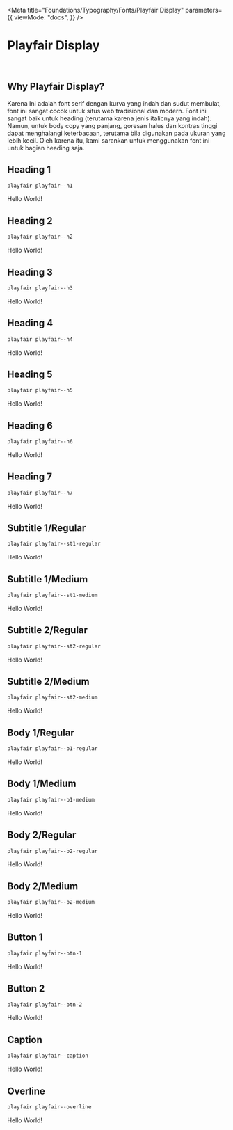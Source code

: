 
<Meta
  title="Foundations/Typography/Fonts/Playfair Display"
  parameters={{
    viewMode: "docs",
  }}
/>

<style>{`
  @import url('https://fonts.googleapis.com/css2?family=Playfair+Display:ital,wght@0,400;0,500;0,600;0,700;0,800;0,900;1,400;1,500;1,600;1,700;1,800;1,900&display=swap');

  .sample--container {
    margin-bottom: 70px;
  }

  .playfair-display-h1 {
    font-family: "Playfair Display", serif;
    font-size: 96px;
    font-style: normal;
    font-weight: 800;
    line-height: 128px;
    letter-spacing: -0.015em;
    text-align: left;
  }

  .playfair-display-h2 {
    font-family: "Playfair Display", serif;
    font-size: 80px;
    font-style: normal;
    font-weight: 400;
    line-height: 104px;
    letter-spacing: -0.015em;
    text-align: left;
  }

  .playfair-display-h3 {
    font-family: "Playfair Display", serif;
    font-size: 64px;
    font-style: normal;
    font-weight: 400;
    line-height: 88px;
    letter-spacing: 0.005em;
    text-align: left;
  }

  .playfair-display-h4 {
    font-family: "Playfair Display", serif;
    font-size: 48px;
    font-style: normal;
    font-weight: 400;
    line-height: 64px;
    letter-spacing: 0.0025em;
    text-align: left;
  }

  .playfair-display-h5 {
    font-family: "Playfair Display", serif;
    font-size: 32px;
    font-style: normal;
    font-weight: 400;
    line-height: 40px;
    letter-spacing: 0.0025em;
    text-align: left;
  }

  .playfair-display-h6 {
    font-family: "Playfair Display", serif;
    font-size: 24px;
    font-style: normal;
    font-weight: 500;
    line-height: 32px;
    letter-spacing: 0.0015em;
    text-align: left;
  }

  .playfair-display-h7 {
    font-family: "Playfair Display", serif;
    font-size: 20px;
    font-style: normal;
    font-weight: 500;
    line-height: 28px;
    letter-spacing: 0.0015em;
    text-align: left;
  }

  .playfair-display-st1-regular {
    font-family: "Playfair Display", serif;
    font-size: 18px;
    font-style: normal;
    font-weight: 400;
    line-height: 26px;
    letter-spacing: 0.0015em;
    text-align: left;
  }

  .playfair-display-st1-medium {
    font-family: "Playfair Display", serif;
    font-size: 18px;
    font-style: normal;
    font-weight: 500;
    line-height: 26px;
    letter-spacing: 0.0015em;
    text-align: left;
  }

  .playfair-display-st2-regular {
    font-family: "Playfair Display", serif;
    font-size: 14px;
    font-style: normal;
    font-weight: 400;
    line-height: 22px;
    letter-spacing: 0.0015em;
    text-align: left;
  }

  .playfair-display-st2-medium {
    font-family: "Playfair Display", serif;
    font-size: 14px;
    font-style: normal;
    font-weight: 500;
    line-height: 22px;
    letter-spacing: 0.0015em;
    text-align: left;
  }

  .playfair-display-b1-regular {
    font-family: "Playfair Display", serif;
    font-size: 16px;
    font-style: normal;
    font-weight: 400;
    line-height: 24px;
    letter-spacing: 0.0015em;
    text-align: left;
  }

  .playfair-display-b1-medium {
    font-family: "Playfair Display", serif;
    font-size: 16px;
    font-style: normal;
    font-weight: 500;
    line-height: 24px;
    letter-spacing: 0.0015em;
    text-align: left;
  }

  .playfair-display-b2-regular {
    font-family: "Playfair Display", serif;
    font-size: 12px;
    font-style: normal;
    font-weight: 400;
    line-height: 20px;
    letter-spacing: 0.0015em;
    text-align: left;
  }

  .playfair-display-b2-medium {
    font-family: "Playfair Display", serif;
    font-size: 12px;
    font-style: normal;
    font-weight: 500;
    line-height: 20px;
    letter-spacing: 0.0015em;
    text-align: left;
  }

  .playfair-display-btn-1 {
    font-family: "Playfair Display", serif;
    font-size: 16px;
    font-style: normal;
    font-weight: 600;
    line-height: 24px;
    letter-spacing: 0.0015em;
    text-align: left;
  }

  .playfair-display-btn-2 {
    font-family: "Playfair Display", serif;
    font-size: 16px;
    font-style: normal;
    font-weight: 600;
    line-height: 24px;
    letter-spacing: 0.0015em;
    text-align: left;
  }

  .playfair-display-caption {
    font-family: "Playfair Display", serif;
    font-size: 12px;
    font-style: normal;
    font-weight: 400;
    line-height: 20px;
    letter-spacing: 0.0015em;
    text-align: left;
  }

  .playfair-display-overline {
    font-family: "Playfair Display", serif;
    font-size: 10px;
    font-style: normal;
    font-weight: 400;
    line-height: 18px;
    letter-spacing: 0.0015em;
    text-align: left;
  }
`}</style>

# Playfair Display

<br />

## Why Playfair Display?

Karena Ini adalah font serif dengan kurva yang indah dan sudut membulat, font ini sangat cocok untuk situs web tradisional dan modern. Font ini sangat baik untuk heading (terutama karena jenis italicnya yang indah). Namun, untuk body copy yang panjang, goresan halus dan kontras tinggi dapat menghalangi keterbacaan, terutama bila digunakan pada ukuran yang lebih kecil. Oleh karena itu, kami sarankan untuk menggunakan font ini untuk bagian heading saja.

## Heading 1

```css
playfair playfair--h1
```

<div class="sample--container">
  <p class="playfair-display-h1">Hello World!</p>
</div>

## Heading 2

```css
playfair playfair--h2
```

<div class="sample--container">
  <p class="playfair-display-h2">Hello World!</p>
</div>

## Heading 3

```css
playfair playfair--h3
```

<div class="sample--container">
  <p class="playfair-display-h3">Hello World!</p>
</div>

## Heading 4

```css
playfair playfair--h4
```

<div class="sample--container">
  <p class="playfair-display-h4">Hello World!</p>
</div>

## Heading 5

```css
playfair playfair--h5
```

<div class="sample--container">
  <p class="playfair-display-h5">Hello World!</p>
</div>

## Heading 6

```css
playfair playfair--h6
```

<div class="sample--container">
  <p class="playfair-display-h6">Hello World!</p>
</div>

## Heading 7

```css
playfair playfair--h7
```

<div class="sample--container">
  <p class="playfair-display-h7">Hello World!</p>
</div>

## Subtitle 1/Regular

```css
playfair playfair--st1-regular
```

<div class="sample--container">
  <p class="playfair-display-st1-regular">Hello World!</p>
</div>

## Subtitle 1/Medium

```css
playfair playfair--st1-medium
```

<div class="sample--container">
  <p class="playfair-display-st1-medium">Hello World!</p>
</div>

## Subtitle 2/Regular

```css
playfair playfair--st2-regular
```

<div class="sample--container">
  <p class="playfair-display-st2-regular">Hello World!</p>
</div>

## Subtitle 2/Medium

```css
playfair playfair--st2-medium
```

<div class="sample--container">
  <p class="playfair-display-st2-medium">Hello World!</p>
</div>

## Body 1/Regular

```css
playfair playfair--b1-regular
```

<div class="sample--container">
  <p class="playfair-display-b1-regular">Hello World!</p>
</div>

## Body 1/Medium

```css
playfair playfair--b1-medium
```

<div class="sample--container">
  <p class="playfair-display-b1-medium">Hello World!</p>
</div>

## Body 2/Regular

```css
playfair playfair--b2-regular
```

<div class="sample--container">
  <p class="playfair-display-b2-regular">Hello World!</p>
</div>

## Body 2/Medium

```css
playfair playfair--b2-medium
```

<div class="sample--container">
  <p class="playfair-display-b2-medium">Hello World!</p>
</div>

## Button 1

```css
playfair playfair--btn-1
```

<div class="sample--container">
  <p class="playfair-display-btn-1">Hello World!</p>
</div>

## Button 2

```css
playfair playfair--btn-2
```

<div class="sample--container">
  <p class="playfair-display-btn-2">Hello World!</p>
</div>

## Caption

```css
playfair playfair--caption
```

<div class="sample--container">
  <p class="playfair-display-caption">Hello World!</p>
</div>

## Overline

```css
playfair playfair--overline
```

<div class="sample--container">
  <p class="playfair-display-overline">Hello World!</p>
</div>
